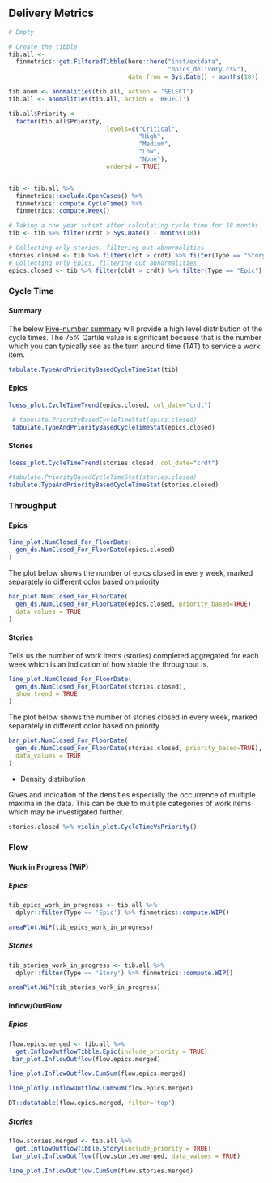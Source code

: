 ## Delivery Metrics 

```r
# Empty

```

```r

# Create the tibble
tib.all <-
  finmetrics::get.FilteredTibble(here::here("inst/extdata",
                                            "opics_delivery.csv"),
                                 date_from = Sys.Date() - months(18))

tib.anom <- anomalities(tib.all, action = 'SELECT')
tib.all <- anomalities(tib.all, action = 'REJECT')

tib.all$Priority <- 
  factor(tib.all$Priority, 
                           levels=c("Critical",
                                    "High", 
                                    "Medium", 
                                    "Low", 
                                    "None"), 
                           ordered = TRUE)


tib <- tib.all %>%
  finmetrics::exclude.OpenCases() %>% 
  finmetrics::compute.CycleTime() %>%
  finmetrics::compute.Week()

# Taking a one year subset after calculating cycle time for 18 months.
tib <- tib %>% filter(crdt > Sys.Date() - months(18))

# Collecting only stories, filtering out abnormalities
stories.closed <- tib %>% filter(cldt > crdt) %>% filter(Type == "Story")
# Collecting only Epics, filtering out abnormalities
epics.closed <- tib %>% filter(cldt > crdt) %>% filter(Type == "Epic")


```

###  Cycle Time


#### Summary

The below [Five-number summary](https://en.wikipedia.org/wiki/Five-number_summary) 
will provide a high level distribution of the cycle times. 
The 75% Qartile value is significant because that is the number which you can 
typically see as the turn around time (TAT) to service a work item.

```r

tabulate.TypeAndPriorityBasedCycleTimeStat(tib)

```

#### Epics


```r
loess_plot.CycleTimeTrend(epics.closed, col_date="crdt")
```


```r
 # tabulate.PriorityBasedCycleTimeStat(epics.closed)
 tabulate.TypeAndPriorityBasedCycleTimeStat(epics.closed)
```

#### Stories

```r

loess_plot.CycleTimeTrend(stories.closed, col_date="crdt")

```


```r

#tabulate.PriorityBasedCycleTimeStat(stories.closed)
tabulate.TypeAndPriorityBasedCycleTimeStat(stories.closed)

```

### Throughput

#### Epics

```r

line_plot.NumClosed_For_FloorDate(
  gen_ds.NumClosed_For_FloorDate(epics.closed)
)

```

The plot below shows the number of epics closed in every week, marked separately in different color based on priority

```r

bar_plot.NumClosed_For_FloorDate(
  gen_ds.NumClosed_For_FloorDate(epics.closed, priority_based=TRUE),
  data_values = TRUE
)

```


<!-- - Density distribution -->

<!-- Gives and indication of the densities especially the occurrence of multiple maxima in the data. This can be due to multiple categories of work items which may be investigated further.  -->

<!-- ```{r opics-density-distibution-closed-epics-fig, include=TRUE, echo=FALSE, out.width="80%", fig.align="center", fig.asp=.75, fig.cap="Priority based Density Distribution", message=FALSE, warning=FALSE} -->
<!-- epics.closed %>% violin_plot.CycleTimeVsPriority() -->
<!-- ``` -->


#### Stories


Tells us the number of work items (stories) completed aggregated for each 
week which is an indication of how stable the throughput is.

```r

line_plot.NumClosed_For_FloorDate(
  gen_ds.NumClosed_For_FloorDate(stories.closed), 
  show_trend = TRUE
)

```

The plot below shows the number of stories closed in every week, marked separately in different color based on priority


```r

bar_plot.NumClosed_For_FloorDate(
  gen_ds.NumClosed_For_FloorDate(stories.closed, priority_based=TRUE),
  data_values = TRUE
)

```

- Density distribution

Gives and indication of the densities especially the occurrence of multiple maxima in the data. This can be due to multiple categories of work items which may be investigated further. 

```r

stories.closed %>% violin_plot.CycleTimeVsPriority()

```


### Flow

#### Work in Progress (WiP)

##### Epics 

```r
tib_epics_work_in_progress <- tib.all %>%
  dplyr::filter(Type == 'Epic') %>% finmetrics::compute.WIP()

```

```r
areaPlot.WiP(tib_epics_work_in_progress)
```

##### Stories

```r
tib_stories_work_in_progress <- tib.all %>%
  dplyr::filter(Type == 'Story') %>% finmetrics::compute.WIP()

```

```r
areaPlot.WiP(tib_stories_work_in_progress)
```

#### Inflow/OutFlow

##### Epics

```r
flow.epics.merged <- tib.all %>%
  get.InflowOutflowTibble.Epic(include_priority = TRUE)
 bar_plot.InflowOutflow(flow.epics.merged)
```

```r
line_plot.InflowOutflow.CumSum(flow.epics.merged)
```

```r
line_plotly.InflowOutflow.CumSum(flow.epics.merged)
```

```r
DT::datatable(flow.epics.merged, filter='top')
```
##### Stories

```r
flow.stories.merged <- tib.all %>%
  get.InflowOutflowTibble.Story(include_priority = TRUE)
 bar_plot.InflowOutflow(flow.stories.merged, data_values = TRUE)
```

```r
line_plot.InflowOutflow.CumSum(flow.stories.merged)
```
